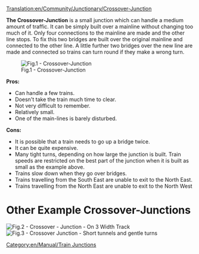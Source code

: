 [[Translation:en/Community/Junctionary/Crossover-Junction]]

{{en/Community/Junctionary/Junctionsmenu}}

'''The Crossover-Junction''' is a small junction which can handle a medium amount of traffic. It can be simply built over a mainline without changing too much of it. Only four connections to the mainline are made and the other line stops. To fix this two bridges are built over the original mainline and connected to the other line. A little further two bridges over the new line are made and connected so trains can turn round if they make a wrong turn.

[[File:en/Community/Junctionary/Cjunction.png|none|frame|Fig.1 - Crossover-Junction]]

'''Pros:'''
* Can handle a few trains.
* Doesn't take the train much time to clear.
* Not very difficult to remember.
* Relatively small.
* One of the main-lines is barely disturbed.

'''Cons:'''
* It is possible that a train needs to go up a bridge twice.
* It can be quite expensive.
* Many tight turns, depending on how large the junction is built.  Train speeds are restricted on the best part of the junction when it is built as small as the example above.
* Trains slow down when they go over bridges.
* Trains travelling from the South East are unable to exit to the North East. 
* Trains travelling from the North East are unable to exit to the North West

=Other Example Crossover-Junctions=
[[File:en/Community/Junctionary/Train-junction-4-crossover-3wide.png|none|frame|Fig.2 - Crossover - Junction - On 3 Width Track]]
[[File:en/Community/Junctionary/Crossover-junction-half-wide.png|none|frame|Fig.3 - Crossover Junction - Short tunnels and gentle turns]]

[[Category:en/Manual/Train Junctions]]